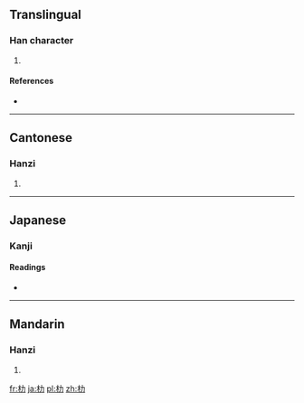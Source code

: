 ==Translingual==

===Han character===
{{Han char|rn=75|rad=木|as=02|sn=6|four=4492<sub>7</sub>|canj=木大尸 (DKS)}}

# {{defn|Han|sort=木02}}

====References====
* {{Han ref|kx=0510.100|dkj=14433|dj=0894.080|hdz=21156.060|uh=6738|ud=26424|bh=C9F1|bd=51697}}

----

==Cantonese==

===Hanzi===
{{yue-hanzi|jyut=[[lak6]], [[lik6]]}}

# {{defn|lang=yue|sort=木02}}

----

==Japanese==

===Kanji===
{{ja-kanji|rs=木02|grade=9}}

====Readings====
* {{ja-readings|on=[[りょく]] (ryoku)
|kun=[[おうご]] (ougo)
}}

----

==Mandarin==

===Hanzi===
{{cmn-hanzi|pin=[[lì]] ([[li4]]), [[lè]] ([[le4]])|wg=li<sup>4</sup>}}

# {{defn|lang=cmn|sort=木02}}

[[fr:朸]]
[[ja:朸]]
[[pl:朸]]
[[zh:朸]]